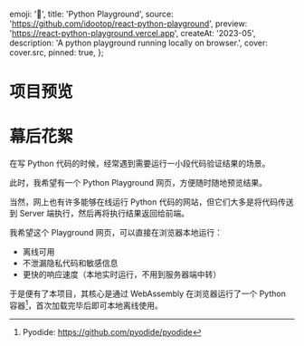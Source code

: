 
  emoji: '🐍',
  title: 'Python Playground',
  source: 'https://github.com/idootop/react-python-playground',
  preview: 'https://react-python-playground.vercel.app',
  createAt: '2023-05',
  description: 'A python playground running locally on browser.',
  cover: cover.src,
  pinned: true,
};

# 项目预览


<BaseImage src={demo.src} />

# 幕后花絮

在写 Python 代码的时候，经常遇到需要运行一小段代码验证结果的场景。

此时，我希望有一个 Python Playground 网页，方便随时随地预览结果。

当然，网上也有许多能够在线运行 Python 代码的网站，但它们大多是将代码传送到 Server 端执行，然后再将执行结果返回给前端。

我希望这个 Playground 网页，可以直接在浏览器本地运行：

- 离线可用
- 不泄漏隐私代码和敏感信息
- 更快的响应速度（本地实时运行，不用到服务器端中转）

于是便有了本项目，其核心是通过 WebAssembly 在浏览器运行了一个 Python 容器[^1]，首次加载完毕后即可本地离线使用。

[^1]: Pyodide: https://github.com/pyodide/pyodide
